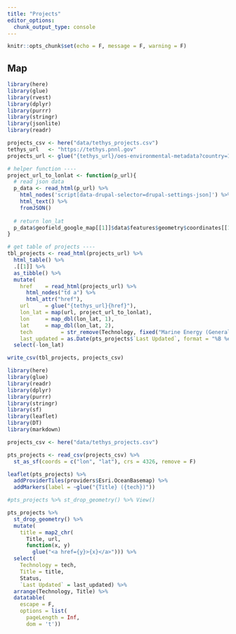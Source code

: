 ```yaml
---
title: "Projects"
editor_options: 
  chunk_output_type: console
---
```


```r
knitr::opts_chunk$set(echo = F, message = F, warning = F)
```

## Map

```r
library(here)
library(glue)
library(rvest)
library(dplyr)
library(purrr)
library(stringr)
library(jsonlite)
library(readr)

projects_csv <- here("data/tethys_projects.csv")
tethys_url   <- "https://tethys.pnnl.gov"
projects_url <- glue("{tethys_url}/oes-environmental-metadata?country=190&type=project_site_annex_iv&status=All&search=")

# helper function ----
project_url_to_lonlat <- function(p_url){
  # read json data
  p_data <- read_html(p_url) %>% 
    html_nodes('script[data-drupal-selector=drupal-settings-json]') %>%
    html_text() %>% 
    fromJSON()
  
  # return lon_lat
  p_data$geofield_google_map[[1]]$data$features$geometry$coordinates[[1]]
}

# get table of projects ----
tbl_projects <- read_html(projects_url) %>% 
  html_table() %>% 
  .[[1]] %>% 
  as_tibble() %>% 
  mutate(
    href    = read_html(projects_url) %>% 
      html_nodes("td a") %>% 
      html_attr("href"),
    url     = glue("{tethys_url}{href}"),
    lon_lat = map(url, project_url_to_lonlat),
    lon     = map_dbl(lon_lat, 1),
    lat     = map_dbl(lon_lat, 2),
    tech         = str_remove(Technology, fixed("Marine Energy (General), ")),
    last_updated = as.Date(pts_projects$`Last Updated`, format = "%B %e, %Y")) %>% 
  select(-lon_lat)

write_csv(tbl_projects, projects_csv)
```


```r
library(here)
library(glue)
library(readr)
library(dplyr)
library(purrr)
library(stringr)
library(sf)
library(leaflet)
library(DT)
library(markdown)

projects_csv <- here("data/tethys_projects.csv")

pts_projects <- read_csv(projects_csv) %>% 
  st_as_sf(coords = c("lon", "lat"), crs = 4326, remove = F)

leaflet(pts_projects) %>% 
  addProviderTiles(providers$Esri.OceanBasemap) %>% 
  addMarkers(label = ~glue("{Title} ({tech})"))

#pts_projects %>% st_drop_geometry() %>% View()

pts_projects %>% 
  st_drop_geometry() %>% 
  mutate(
    title = map2_chr(
      Title, url, 
      function(x, y)
        glue("<a href={y}>{x}</a>"))) %>% 
  select(
    Technology = tech, 
    Title = title, 
    Status, 
    `Last Updated` = last_updated) %>% 
  arrange(Technology, Title) %>% 
  datatable(
    escape = F, 
    options = list(
      pageLength = Inf,
      dom = 't'))
```
